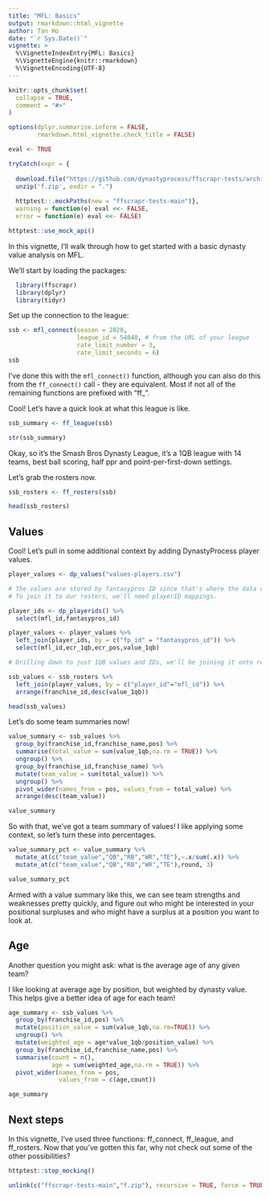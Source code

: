 ```yaml
---
title: "MFL: Basics"
output: rmarkdown::html_vignette
author: Tan Ho
date: "`r Sys.Date()`"
vignette: >
  %\VignetteIndexEntry{MFL: Basics}
  %\VignetteEngine{knitr::rmarkdown}
  %\VignetteEncoding{UTF-8}
---
```


```r
knitr::opts_chunk$set(
  collapse = TRUE,
  comment = "#>"
)

options(dplyr.summarise.inform = FALSE,
        rmarkdown.html_vignette.check_title = FALSE)

eval <- TRUE

tryCatch(expr = {
  
  download.file("https://github.com/dynastyprocess/ffscrapr-tests/archive/main.zip","f.zip")
  unzip('f.zip', exdir = ".")
  
  httptest::.mockPaths(new = "ffscrapr-tests-main")},
  warning = function(e) eval <<- FALSE,
  error = function(e) eval <<- FALSE)

httptest::use_mock_api()
```

In this vignette, I'll walk through how to get started with a basic dynasty value analysis on MFL. 

We'll start by loading the packages:

```r
  library(ffscrapr)
  library(dplyr)
  library(tidyr)
```

Set up the connection to the league:

```r
ssb <- mfl_connect(season = 2020, 
                   league_id = 54040, # from the URL of your league
                   rate_limit_number = 3, 
                   rate_limit_seconds = 6)
ssb
```

I've done this with the `mfl_connect()` function, although you can also do this from the `ff_connect()` call - they are equivalent. 
Most if not all of the remaining functions are prefixed with "ff_".

Cool! Let's have a quick look at what this league is like.

```r
ssb_summary <- ff_league(ssb)

str(ssb_summary)
```

Okay, so it's the Smash Bros Dynasty League, it's a 1QB league with 14 teams, best ball scoring, half ppr and point-per-first-down settings. 

Let's grab the rosters now. 

```r
ssb_rosters <- ff_rosters(ssb)

head(ssb_rosters)
```

## Values

Cool! Let's pull in some additional context by adding DynastyProcess player values. 

```r
player_values <- dp_values("values-players.csv")

# The values are stored by fantasypros ID since that's where the data comes from. 
# To join it to our rosters, we'll need playerID mappings.

player_ids <- dp_playerids() %>% 
  select(mfl_id,fantasypros_id)

player_values <- player_values %>% 
  left_join(player_ids, by = c("fp_id" = "fantasypros_id")) %>% 
  select(mfl_id,ecr_1qb,ecr_pos,value_1qb)

# Drilling down to just 1QB values and IDs, we'll be joining it onto rosters and don't need the extra stuff

ssb_values <- ssb_rosters %>% 
  left_join(player_values, by = c("player_id"="mfl_id")) %>% 
  arrange(franchise_id,desc(value_1qb))

head(ssb_values)
```

Let's do some team summaries now!

```r
value_summary <- ssb_values %>% 
  group_by(franchise_id,franchise_name,pos) %>% 
  summarise(total_value = sum(value_1qb,na.rm = TRUE)) %>%
  ungroup() %>% 
  group_by(franchise_id,franchise_name) %>% 
  mutate(team_value = sum(total_value)) %>% 
  ungroup() %>% 
  pivot_wider(names_from = pos, values_from = total_value) %>% 
  arrange(desc(team_value))

value_summary
```

So with that, we've got a team summary of values! I like applying some context, so let's turn these into percentages.

```r
value_summary_pct <- value_summary %>% 
  mutate_at(c("team_value","QB","RB","WR","TE"),~.x/sum(.x)) %>% 
  mutate_at(c("team_value","QB","RB","WR","TE"),round, 3)

value_summary_pct
```

Armed with a value summary like this, we can see team strengths and weaknesses pretty quickly, and figure out who might be interested in your positional surpluses and who might have a surplus at a position you want to look at.


## Age
Another question you might ask: what is the average age of any given team?

I like looking at average age by position, but weighted by dynasty value. 
This helps give a better idea of age for each team!

```r
age_summary <- ssb_values %>% 
  group_by(franchise_id,pos) %>% 
  mutate(position_value = sum(value_1qb,na.rm=TRUE)) %>% 
  ungroup() %>% 
  mutate(weighted_age = age*value_1qb/position_value) %>% 
  group_by(franchise_id,franchise_name,pos) %>% 
  summarise(count = n(),
            age = sum(weighted_age,na.rm = TRUE)) %>% 
  pivot_wider(names_from = pos,
              values_from = c(age,count))

age_summary
```

## Next steps

In this vignette, I've used three functions: ff_connect, ff_league, and ff_rosters. 
Now that you've gotten this far, why not check out some of the other possibilities?

```r
httptest::stop_mocking()

unlink(c("ffscrapr-tests-main","f.zip"), recursive = TRUE, force = TRUE)
```

